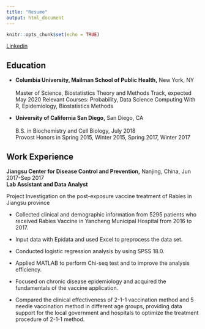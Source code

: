```yaml
---
title: "Resume"
output: html_document
---
```


```r
knitr::opts_chunk$set(echo = TRUE)
```

[Linkedin](https://www.linkedin.com/in/haowei-ni-5b9000114/)  

## Education 

* **Columbia University, Mailman School of Public Health,** New York, NY                       
<br />  <right> Master of Science, Biostatistics Theory and Methods Track, expected May 2020 
Relevant Courses: Probability, Data Science Computing With R, Epidemiology, Biostatistics Methods 

* **University of California San Diego,** San Diego, CA                                              
<br /> B.S. in Biochemistry and Cell Biology, July 2018   
Provost Honors in Spring 2015, Winter 2015, Spring 2017, Winter 2017 

## Work Experience

**Jiangsu Center for Disease Control and Prevention,**  Nanjing, China, Jun 2017-Sep 2017
<br />**Lab Assistant and Data Analyst**

Project Investigation on the post-exposure vaccine treatment of Rabies in Jiangsu province

* Collected clinical and demographic information from 5295 patients who received Rabies Vaccine in Yancheng Municipal Hospital from 2016 to 2017.

*	Input data with Epidata and used Excel to preprocess the data set. 

*	Conducted logistic regression analysis by using SPSS 18.0.

*	Applied MATLAB to perform Chi-seq test and to improve the analysis efficiency.

*	Focused on chronic disease epidemiology and acquired the fundamentals of the vaccine application.

*	Compared the clinical effectiveness of 2-1-1 vaccination method and 5 needle vaccination method in different age groups, providing data support for the local government and hospitals to optimize the treatment procedure of 2-1-1 method.



